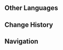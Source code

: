 {{Location Infobox
|image        = Passage of Ghouls.png
|type         = Subarea
|region       = Sumeru
|subregion    = Great Red Sand
|area         = Desert of Hadramaveth
}}
{{Location Intro|description=<p>A passage depressed between two cliffs that connects [[Wadi Al-Majuj]] to [[The Sands of Al-Azif]].</p>}}
<!--
==Points of Interest==
{{Locations by Category Table|type=Points of Interest}}
--><!--
==Quests==
{{Quests by Category List|heo=1}}
--><!--
==Features==
===Exploration===
''(To be added.)''
--><!--
===Enemies===
<!--
====Normal Bosses====
* {{Enemy}}
====Elite Enemies====
====Common Enemies====
--><!--
===Local Specialties===
''(To be added.)''
--><!--
===Interactables===
==Trivia==
-->
==Other Languages==
{{Other Languages
|en      = Passage of Ghouls
|zhs     = 亡者狭廊
|zhs_rm  = Wángzhě Xiáláng
|zht     = 亡者狹廊
|zht_rm  = Wángzhě Xiáláng
|zh_tl   = Narrow Passage of the Deceased
|ja      = 亡者狭路
|ja_rm   = Mouja Kyouro
|ja_tl   = Narrow Passage of the Dead
|ko      = 망자의 통로
|ko_rm   = Mangja-ui Tongno
|ko_tl   = Path of the Deceased
|es      = Corredor de las Ánimas
|es_tl   = Corridor of Souls
|fr      = Passage des goules
|fr_tl   = Passage of Ghouls
|ru      = Проход гулей
|ru_tl   = Passage of Ghouls
|th      = Passage of Ghouls
|vi      = Lối Hẹp Ma Quỷ
|vi_tl   = 
|de      = Korridor der Verstorbenen
|de_tl   = 
|id      = Passage of Ghouls
|pt      = Passagem dos Mortos
|pt_tl   = 
|tr      = Hortlaklar Geçidi
|tr_tl   = 
|it      = Passaggio dei Ghoul
|it_tl   = Passage of Ghouls
}}

==Change History==
{{Change History|3.4}}

==Navigation==
{{Area Navbox|Sumeru}}